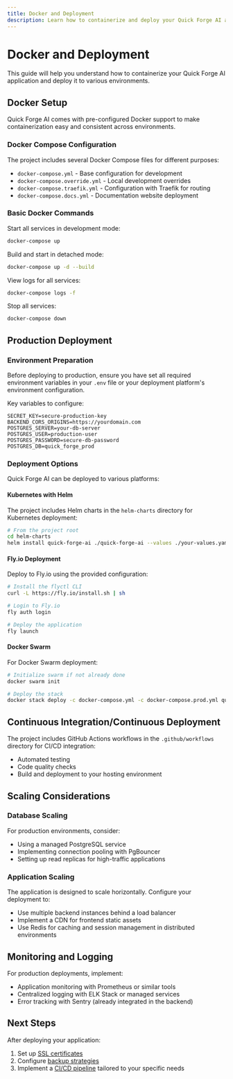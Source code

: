 ```yaml
---
title: Docker and Deployment
description: Learn how to containerize and deploy your Quick Forge AI application to various environments.
---
```


# Docker and Deployment

This guide will help you understand how to containerize your Quick Forge AI application and deploy it to various environments.

## Docker Setup

Quick Forge AI comes with pre-configured Docker support to make containerization easy and consistent across environments.

### Docker Compose Configuration

The project includes several Docker Compose files for different purposes:

- `docker-compose.yml` - Base configuration for development
- `docker-compose.override.yml` - Local development overrides
- `docker-compose.traefik.yml` - Configuration with Traefik for routing
- `docker-compose.docs.yml` - Documentation website deployment

### Basic Docker Commands

Start all services in development mode:

```bash
docker-compose up
```

Build and start in detached mode:

```bash
docker-compose up -d --build
```

View logs for all services:

```bash
docker-compose logs -f
```

Stop all services:

```bash
docker-compose down
```

## Production Deployment

### Environment Preparation

Before deploying to production, ensure you have set all required environment variables in your `.env` file or your deployment platform's environment configuration.

Key variables to configure:

```
SECRET_KEY=secure-production-key
BACKEND_CORS_ORIGINS=https://yourdomain.com
POSTGRES_SERVER=your-db-server
POSTGRES_USER=production-user
POSTGRES_PASSWORD=secure-db-password
POSTGRES_DB=quick_forge_prod
```

### Deployment Options

Quick Forge AI can be deployed to various platforms:

#### Kubernetes with Helm

The project includes Helm charts in the `helm-charts` directory for Kubernetes deployment:

```bash
# From the project root
cd helm-charts
helm install quick-forge-ai ./quick-forge-ai --values ./your-values.yaml
```

#### Fly.io Deployment

Deploy to Fly.io using the provided configuration:

```bash
# Install the flyctl CLI
curl -L https://fly.io/install.sh | sh

# Login to Fly.io
fly auth login

# Deploy the application
fly launch
```

#### Docker Swarm

For Docker Swarm deployment:

```bash
# Initialize swarm if not already done
docker swarm init

# Deploy the stack
docker stack deploy -c docker-compose.yml -c docker-compose.prod.yml quick-forge-ai
```

## Continuous Integration/Continuous Deployment

The project includes GitHub Actions workflows in the `.github/workflows` directory for CI/CD integration:

- Automated testing
- Code quality checks
- Build and deployment to your hosting environment

## Scaling Considerations

### Database Scaling

For production environments, consider:
- Using a managed PostgreSQL service
- Implementing connection pooling with PgBouncer
- Setting up read replicas for high-traffic applications

### Application Scaling

The application is designed to scale horizontally. Configure your deployment to:
- Use multiple backend instances behind a load balancer
- Implement a CDN for frontend static assets
- Use Redis for caching and session management in distributed environments

## Monitoring and Logging

For production deployments, implement:
- Application monitoring with Prometheus or similar tools
- Centralized logging with ELK Stack or managed services
- Error tracking with Sentry (already integrated in the backend)

## Next Steps

After deploying your application:
1. Set up [SSL certificates](/en/docs/deployment/ssl)
2. Configure [backup strategies](/en/docs/deployment/backups)
3. Implement a [CI/CD pipeline](/en/docs/deployment/ci-cd) tailored to your specific needs 